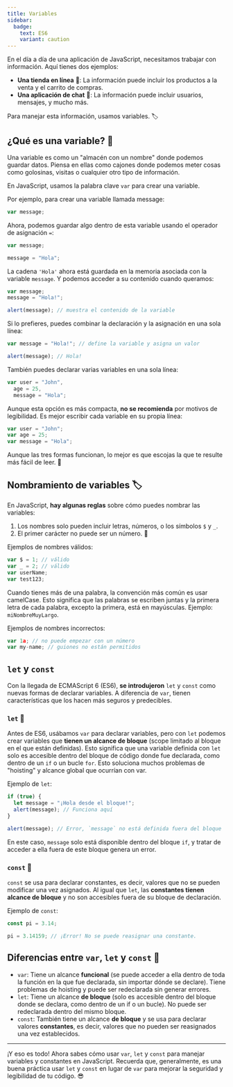 ```yaml
---
title: Variables
sidebar:
  badge:
    text: ES6
    variant: caution
---
```



En el día a día de una aplicación de JavaScript, necesitamos trabajar con información. Aquí tienes dos ejemplos:

- **Una tienda en línea** 🛒: La información puede incluir los productos a la venta y el carrito de compras.
- **Una aplicación de chat** 💬: La información puede incluir usuarios, mensajes, y mucho más.

Para manejar esta información, usamos variables. 🏷️

## ¿Qué es una variable? 🤔

Una variable es como un "almacén con un nombre" donde podemos guardar datos. Piensa en ellas como cajones donde podemos meter cosas como golosinas, visitas o cualquier otro tipo de información.

En JavaScript, usamos la palabra clave `var` para crear una variable.

Por ejemplo, para crear una variable llamada message:

```js
var message;
```

Ahora, podemos guardar algo dentro de esta variable usando el operador de asignación `=`:

```js
var message;

message = "Hola";
```

La cadena `'Hola'` ahora está guardada en la memoria asociada con la variable `message`. Y podemos acceder a su contenido cuando queramos:

```js
var message;
message = "Hola!";

alert(message); // muestra el contenido de la variable
```

Si lo prefieres, puedes combinar la declaración y la asignación en una sola línea:

```js
var message = "Hola!"; // define la variable y asigna un valor

alert(message); // Hola!
```

También puedes declarar varias variables en una sola línea:

```js
var user = "John",
  age = 25,
  message = "Hola";
```

Aunque esta opción es más compacta, **no se recomienda** por motivos de legibilidad. Es mejor escribir cada variable en su propia línea:

```js
var user = "John";
var age = 25;
var message = "Hola";
```

Aunque las tres formas funcionan, lo mejor es que escojas la que te resulte más fácil de leer. 🧐

## Nombramiento de variables 🏷️

En JavaScript, **hay algunas reglas** sobre cómo puedes nombrar las variables:

1. Los nombres solo pueden incluir letras, números, o los símbolos `$` y `_`.
2. El primer carácter no puede ser un número. 🚫

Ejemplos de nombres válidos:

```js
var $ = 1; // válido
var _ = 2; // válido
var userName;
var test123;
```

Cuando tienes más de una palabra, la convención más común es usar camelCase. Esto significa que las palabras se escriben juntas y la primera letra de cada palabra, excepto la primera, está en mayúsculas. Ejemplo: `miNombreMuyLargo`.

Ejemplos de nombres incorrectos:

```js
var 1a; // no puede empezar con un número
var my-name; // guiones no están permitidos
```

## `let` y `const` <Badge text="ES6" variant="caution" />

Con la llegada de ECMAScript 6 (ES6), **se introdujeron** `let` y `const` como nuevas formas de declarar variables. A diferencia de `var`, tienen características que los hacen más seguros y predecibles.

### `let` 🔄

Antes de ES6, usábamos `var` para declarar variables, pero con `let` podemos crear variables que **tienen un alcance de bloque** (scope limitado al bloque en el que están definidas). Esto significa que una variable definida con `let` solo es accesible dentro del bloque de código donde fue declarada, como dentro de un `if` o un bucle `for`. Esto soluciona muchos problemas de "hoisting" y alcance global que ocurrían con var.

Ejemplo de `let`:

```js
if (true) {
  let message = "¡Hola desde el bloque!";
  alert(message); // Funciona aquí
}

alert(message); // Error, `message` no está definida fuera del bloque
```

En este caso, `message` solo está disponible dentro del bloque `if`, y tratar de acceder a ella fuera de este bloque genera un error.

### `const` 🔐

`const` se usa para declarar constantes, es decir, valores que no se pueden modificar una vez asignados. Al igual que `let`, las **constantes tienen alcance de bloque** y no son accesibles fuera de su bloque de declaración.

Ejemplo de `const`:

```js
const pi = 3.14;

pi = 3.14159; // ¡Error! No se puede reasignar una constante.
```

## Diferencias entre `var`, `let` y `const` 🤔

- `var`: Tiene un alcance **funcional** (se puede acceder a ella dentro de toda la función en la que fue declarada, sin importar dónde se declare). Tiene problemas de hoisting y puede ser redeclarada sin generar errores.
- `let`: Tiene un alcance **de bloque** (solo es accesible dentro del bloque donde se declara, como dentro de un if o un bucle). No puede ser redeclarada dentro del mismo bloque.
- `const`: También tiene un alcance **de bloque** y se usa para declarar valores **constantes**, es decir, valores que no pueden ser reasignados una vez establecidos.

---

¡Y eso es todo! Ahora sabes cómo usar `var`, `let` y `const` para manejar variables y constantes en JavaScript. Recuerda que, generalmente, es una buena práctica usar `let` y `const` en lugar de `var` para mejorar la seguridad y legibilidad de tu código. 😎
